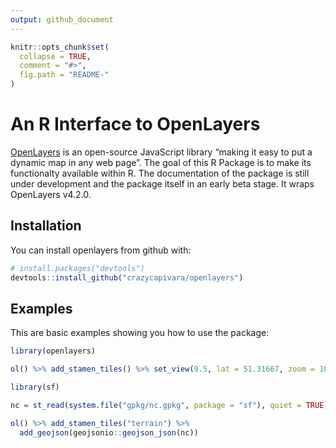 ```yaml
---
output: github_document
---
```


<!-- README.md is generated from README.Rmd. Please edit that file -->

```r
knitr::opts_chunk$set(
  collapse = TRUE,
  comment = "#>",
  fig.path = "README-"
)
```

# An R Interface to OpenLayers

[OpenLayers](https://openlayers.org/) is an open-source JavaScript library "making it easy to put a dynamic map in any web page". The goal of this R Package is to make its functionalty available within R.
The documentation of the package is still under development and the package itself in an early beta stage. It wraps OpenLayers v4.2.0.

## Installation

You can install openlayers from github with:

```r
# install.packages("devtools")
devtools::install_github("crazycapivara/openlayers")
```

## Examples

This are basic examples showing you how to use the package:

```r
library(openlayers)

ol() %>% add_stamen_tiles() %>% set_view(9.5, lat = 51.31667, zoom = 10)

library(sf)

nc = st_read(system.file("gpkg/nc.gpkg", package = "sf"), quiet = TRUE)

ol() %>% add_stamen_tiles("terrain") %>%
  add_geojson(geojsonio::geojson_json(nc))
```
